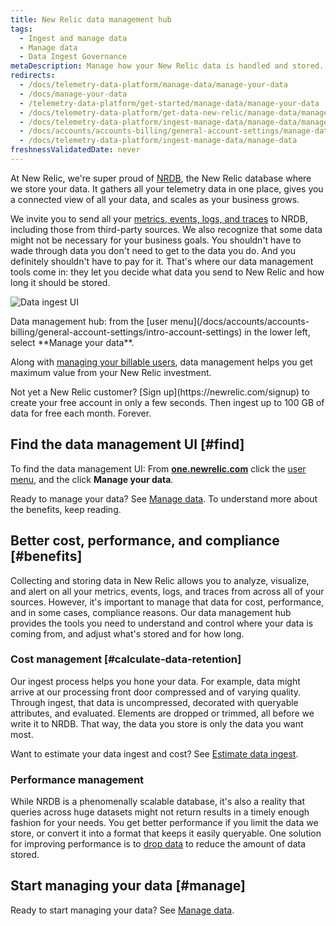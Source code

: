 ```yaml
---
title: New Relic data management hub
tags:
  - Ingest and manage data
  - Manage data
  - Data Ingest Governance
metaDescription: Manage how your New Relic data is handled and stored.
redirects:
  - /docs/telemetry-data-platform/manage-data/manage-your-data
  - /docs/manage-your-data
  - /telemetry-data-platform/get-started/manage-data/manage-your-data
  - /docs/telemetry-data-platform/get-data-new-relic/manage-data/manage-your-data
  - /docs/telemetry-data-platform/ingest-manage-data/manage-data/manage-your-data  
  - /docs/accounts/accounts-billing/general-account-settings/manage-data
  - /docs/telemetry-data-platform/ingest-manage-data/manage-data
freshnessValidatedDate: never
---
```



At New Relic, we're super proud of [NRDB](/docs/telemetry-data-platform/ingest-manage-data/get-started/nrdb-horsepower-under-hood), the New Relic database where we store your data. It gathers all your telemetry data in one place, gives you a connected view of all your data, and scales as your business grows.

We invite you to send all your [metrics, events, logs, and traces](/docs/data-apis/understand-data/new-relic-data-types) to NRDB, including those from third-party sources. We also recognize that some data might not be necessary for your business goals. You shouldn't have to wade through data you don't need to get to the data you do. And you definitely shouldn't have to pay for it. That's where our data management tools come in: they let you decide what data you send to New Relic and how long it should be stored. 

<img
  title="Data ingest UI"
  alt="Data ingest UI"
  src={accountsDataIngestUI}
/>

<figcaption>
  Data management hub: from the [user menu](/docs/accounts/accounts-billing/general-account-settings/intro-account-settings) in the lower left, select <DoNotTranslate>**Manage your data**</DoNotTranslate>. 
</figcaption>

Along with [managing your billable users](/docs/accounts/accounts-billing/new-relic-one-user-management/introduction-managing-users), data management helps you get maximum value from your New Relic investment.

<Callout variant="important">
  Not yet a New Relic customer? [Sign up](https://newrelic.com/signup) to create your free account in only a few seconds. Then ingest up to 100 GB of data for free each month. Forever.
</Callout>

## Find the data management UI [#find]

To find the data management UI: From <DoNotTranslate>**[one.newrelic.com](https://one.newrelic.com/all-capabilities)**</DoNotTranslate> click the [user menu](/docs/accounts/accounts-billing/general-account-settings/intro-account-settings), and the click <DoNotTranslate>**Manage your data**</DoNotTranslate>.

Ready to manage your data? See [Manage data](/docs/data-apis/manage-data/manage-data-coming-new-relic). To understand more about the benefits, keep reading. 

## Better cost, performance, and compliance [#benefits]

Collecting and storing data in New Relic allows you to analyze, visualize, and alert on all your metrics, events, logs, and traces from across all of your sources. However, it's important to manage that data for cost, performance, and in some cases, compliance reasons. Our data management hub provides the tools you need to understand and control where your data is coming from, and adjust what's stored and for how long.

### Cost management [#calculate-data-retention]

Our ingest process helps you hone your data. For example, data might arrive at our processing front door compressed and of varying quality. Through ingest, that data is uncompressed, decorated with queryable attributes, and evaluated. Elements are dropped or trimmed, all before we write it to NRDB. That way, the data you store is only the data you want most.

Want to estimate your data ingest and cost? See [Estimate data ingest](https://newrelic.com/blog/nerdlog/estimate-data-cost).

### Performance management

While NRDB is a phenomenally scalable database, it's also a reality that queries across huge datasets might not return results in a timely enough fashion for your needs. You get better performance if you limit the data we store, or convert it into a format that keeps it easily queryable. One solution for improving performance is to [drop data](/docs/accounts/accounts/data-management/drop-data-using-nerdgraph) to reduce the amount of data stored.

## Start managing your data [#manage]

Ready to start managing your data? See [Manage data](/docs/data-apis/manage-data/manage-data-coming-new-relic).
